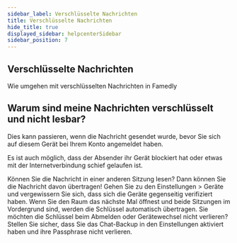 ```yaml
---
sidebar_label: Verschlüsselte Nachrichten
title: Verschlüsselte Nachrichten
hide_title: true
displayed_sidebar: helpcenterSidebar
sidebar_position: 7
---
```




<div class="hero hero--primary">
  <div class="container">
    <h2 class="hero__title">Verschlüsselte Nachrichten</h2>
    <p class="hero__subtitle">Wie umgehen mit verschlüsselten Nachrichten in Famedly</p>
  </div>
</div>

## Warum sind meine Nachrichten verschlüsselt und nicht lesbar?

Dies kann passieren, wenn die Nachricht gesendet wurde, bevor Sie sich auf diesem Gerät bei Ihrem Konto angemeldet haben.

Es ist auch möglich, dass der Absender ihr Gerät blockiert hat oder etwas mit der Internetverbindung schief gelaufen ist.

Können Sie die Nachricht in einer anderen Sitzung lesen? Dann können Sie die Nachricht davon übertragen! Gehen Sie zu
den Einstellungen > Geräte und vergewissern Sie sich, dass sich die Geräte gegenseitig verifiziert haben.
Wenn Sie den Raum das nächste Mal öffnest und beide Sitzungen im Vordergrund sind, werden die Schlüssel automatisch übertragen.
Sie möchten die Schlüssel beim Abmelden oder Gerätewechsel nicht verlieren? Stellen Sie sicher, dass Sie das Chat-Backup
in den Einstellungen aktiviert haben und ihre Passphrase nicht verlieren.
